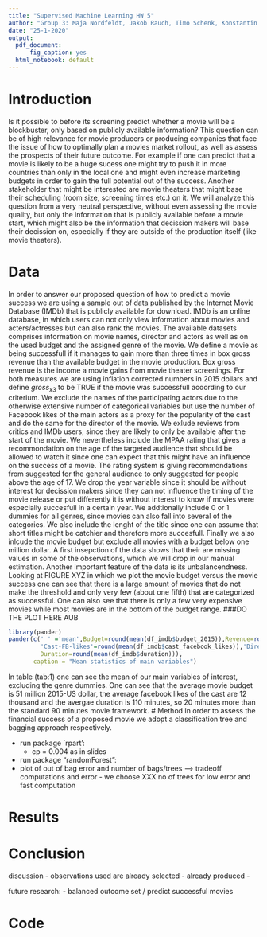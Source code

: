 ---
title: "Supervised Machine Learning HW 5"
author: "Group 3: Maja Nordfeldt, Jakob Rauch, Timo Schenk, Konstantin Sommer"
date: "25-1-2020"
output:
  pdf_document:
      fig_caption: yes
  html_notebook: default
---

# Introduction
Is it possible to before its screening predict whether a movie will be a blockbuster, only based on publicly available information? This question can be of high relevance for movie producers or producing companies that face the issue of how to optimally plan a movies market rollout, as well as assess the prospects of their future outcome. For example if one can predict that a movie is likely to be a huge sucess one might try to push it in more countries than only in the local one and might even increase marketing budgets in order to gain the full potential out of the success. Another stakeholder that might be interested are movie theaters that might base their scheduling (room size, screening times etc.) on it.
We will analyze this question from a very neutral perspective, without even assessing the movie quality, but only the information that is publicly available before a movie start, which might also be the information that decission makers will base their decission on, especially if they are outside of the production itself (like movie theaters). 


# Data
In order to answer our proposed question of how to predict a movie success we are using a sample out of data published by the Internet Movie Database (IMDb) that is publicly available for download. IMDb is an online database, in which users can not only view information about movies and acters/actresses but can also rank the movies.
The available datasets comprises information on movie names, director and actors as well as on the used budget and the assigned genre of the movie. We define a movie as being successfull if it manages to gain more than three times in box gross revenue than the available budget in the movie production. Box gross revenue is the income a movie gains from movie theater screenings. For both measures we are using inflation corrected numbers in 2015 dollars and define $gross_{x3}$ to be TRUE if the movie was successfull acoording to our criterium.
We exclude the names of the participating actors due to the otherwise extensive number of categorical variables but use the number of Facebook likes of the main actors as a proxy for the popularity of the cast and do the same for the director of the movie. We exlude reviews from critics and IMDb users, since they are likely to only be available after the start of the movie. We nevertheless include the MPAA rating that gives a recommondation on the age of the targeted audience that should be allowed to watch it since one can expect that this might have an influence on the success of a movie. The rating system is giving recommondations from suggested for the general audience to only suggested for people above the age of 17. We drop the year variable since it should be without interest for decission makers since they can not influence the timing of the movie release or put differently it is without interest to know if movies were especially succesfull in a certain year. We addtionally include 0 or 1 dummies for all genres, since movies can also fall into several of the categories. We also include the lenght of the title since one can assume that short titles might be catchier and therefore more succesfull. Finally we also inlcude the movie budget but exclude all movies with a budget below one million dollar.
A first insepction of the data shows that their are missing values in some of the observations, which we will drop in our manual estimation. Another important feature of the data is its unbalancendness. Looking at FIGURE XYZ in which we plot the movie budget versus the movie success one can see that there is a large amount of movies that do not make the threshold and only very few (about one fifth) that are categorized as successful. One can also see that there is only a few very expensive movies while most movies are in the bottom of the budget range.
###DO THE PLOT HERE AUB

```{r,echo=F, message=F, tab.lp="tab:1"}
library(pander) 
pander(c(' ' ='mean',Budget=round(mean(df_imdb$budget_2015)),Revenue=round(mean(df_imdb$gross_2015)),
         'Cast-FB-likes'=round(mean(df_imdb$cast_facebook_likes)),'Director-FB-likes'=round(mean(df_imdb$director_facebook_likes)),
         Duration=round(mean(df_imdb$duration))),
       caption = "Mean statistics of main variables")

```
In table \ref(tab:1) one can see the mean of our main variables of interest, excluding the genre dummies. One can see that the average movie budget is 51 million 2015-US dollar, the average facebook likes of the cast are 12 thousand and the avergae duration is 110 minutes, so 20 minutes more than the standard 90 minutes movie framework.
# Method
In order to assess the financial success of a proposed movie we adopt a classification tree and bagging approach respectively.

- run package ´rpart':
  - cp = 0.004 as in slides

- run package "randomForest":
- plot of out of bag error and number of bags/trees ---> tradeoff computations and error - we choose XXX no of trees for low error and fast computation




# Results



# Conclusion

discussion
- observations used are already selected - already produced - 

future research:
- balanced outcome set / predict successful movies


# Code
```{r ref.label=knitr::all_labels(), echo = T, eval = F}
```
